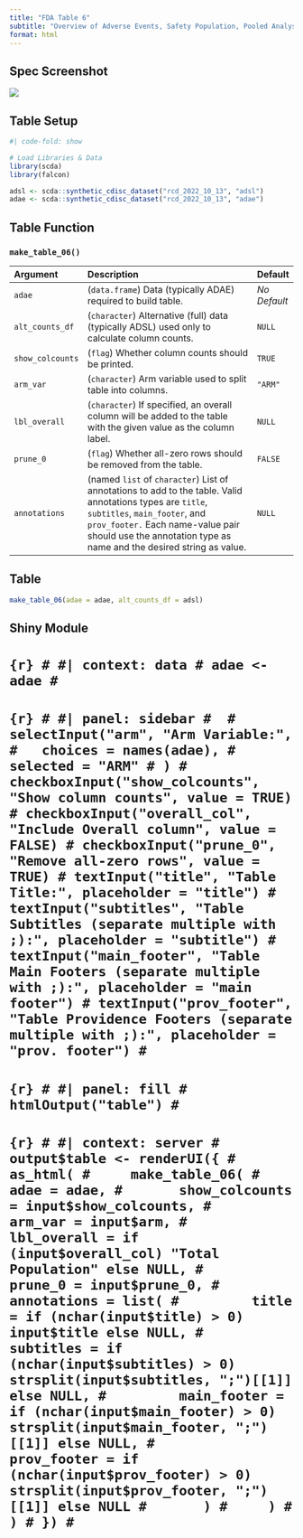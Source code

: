 ```yaml
---
title: "FDA Table 6"
subtitle: "Overview of Adverse Events, Safety Population, Pooled Analyses"
format: html
--- 
```


::: panel-tabset
## Spec Screenshot

![](images/table_06.png){fig-align="center"}

## Table Setup

```r
#| code-fold: show

# Load Libraries & Data
library(scda)
library(falcon)

adsl <- scda::synthetic_cdisc_dataset("rcd_2022_10_13", "adsl")
adae <- scda::synthetic_cdisc_dataset("rcd_2022_10_13", "adae")
```

## Table Function

### `make_table_06()`

| Argument         | Description                                                                                  | Default      |
|:-----------------|:---------------------------------------------------------------------------------------------|:-------------|
| `adae`           | (`data.frame`) Data (typically ADAE) required to build table.                                | _No Default_ |
| `alt_counts_df`  | (`character`) Alternative (full) data (typically ADSL) used only to calculate column counts. | `NULL`       |
| `show_colcounts` | (`flag`) Whether column counts should be printed.                                            | `TRUE`       |
| `arm_var`        | (`character`) Arm variable used to split table into columns.                                 | `"ARM"`      |
| `lbl_overall`    | (`character`) If specified, an overall column will be added to the table with the given value as the column label. | `NULL` |
| `prune_0`        | (`flag`) Whether all-zero rows should be removed from the table. | `FALSE` |
| `annotations`    | (named `list` of `character`) List of annotations to add to the table. Valid annotations types are `title`, `subtitles`, `main_footer`, and `prov_footer.` Each name-value pair should use the annotation type as name and the desired string as value. | `NULL` |

## Table

```r
make_table_06(adae = adae, alt_counts_df = adsl)
```

## Shiny Module

# ```{r}
# #| context: data
# adae <- adae
# ```
# 
# ```{r}
# #| panel: sidebar
# 
# selectInput("arm", "Arm Variable:",
#   choices = names(adae),
#   selected = "ARM"
# )
# checkboxInput("show_colcounts", "Show column counts", value = TRUE)
# checkboxInput("overall_col", "Include Overall column", value = FALSE)
# checkboxInput("prune_0", "Remove all-zero rows", value = TRUE)
# textInput("title", "Table Title:", placeholder = "title")
# textInput("subtitles", "Table Subtitles (separate multiple with ;):", placeholder = "subtitle")
# textInput("main_footer", "Table Main Footers (separate multiple with ;):", placeholder = "main footer")
# textInput("prov_footer", "Table Providence Footers (separate multiple with ;):", placeholder = "prov. footer")
# ```
# 
# ```{r}
# #| panel: fill
# htmlOutput("table")
# ```
# 
# ```{r}
# #| context: server
# output$table <- renderUI({
#   as_html(
#     make_table_06(
#       adae = adae,
#       show_colcounts = input$show_colcounts,
#       arm_var = input$arm,
#       lbl_overall = if (input$overall_col) "Total Population" else NULL,
#       prune_0 = input$prune_0,
#       annotations = list(
#         title = if (nchar(input$title) > 0) input$title else NULL,
#         subtitles = if (nchar(input$subtitles) > 0) strsplit(input$subtitles, ";")[[1]] else NULL,
#         main_footer = if (nchar(input$main_footer) > 0) strsplit(input$main_footer, ";")[[1]] else NULL,
#         prov_footer = if (nchar(input$prov_footer) > 0) strsplit(input$prov_footer, ";")[[1]] else NULL
#       )
#     )
#   )
# })
# ```

:::
